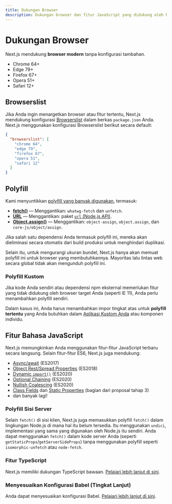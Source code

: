 ```yaml
---
title: Dukungan Browser
description: Dukungan browser dan fitur JavaScript yang didukung oleh Next.js.
---
```


# Dukungan Browser

Next.js mendukung **browser modern** tanpa konfigurasi tambahan.

- Chrome 64+
- Edge 79+
- Firefox 67+
- Opera 51+
- Safari 12+

## Browserslist

Jika Anda ingin menargetkan browser atau fitur tertentu, Next.js mendukung konfigurasi [Browserslist](https://browsersl.ist) dalam berkas `package.json` Anda. Next.js menggunakan konfigurasi Browserslist berikut secara default:

```json filename="package.json"
{
  "browserslist": [
    "chrome 64",
    "edge 79",
    "firefox 67",
    "opera 51",
    "safari 12"
  ]
}
```

## Polyfill

Kami menyuntikkan [polyfill yang banyak digunakan](https://github.com/vercel/next.js/blob/canary/packages/next-polyfill-nomodule/src/index.js), termasuk:

- [**fetch()**](https://developer.mozilla.org/docs/Web/API/Fetch_API) — Menggantikan: `whatwg-fetch` dan `unfetch`.
- [**URL**](https://developer.mozilla.org/docs/Web/API/URL) — Menggantikan: paket [`url` (Node.js API)](https://nodejs.org/api/url.html).
- [**Object.assign()**](https://developer.mozilla.org/docs/Web/JavaScript/Reference/Global_Objects/Object/assign) — Menggantikan: `object-assign`, `object.assign`, dan `core-js/object/assign`.

Jika salah satu dependensi Anda termasuk polyfill ini, mereka akan dieliminasi secara otomatis dari build produksi untuk menghindari duplikasi.

Selain itu, untuk mengurangi ukuran bundel, Next.js hanya akan memuat polyfill ini untuk browser yang membutuhkannya. Mayoritas lalu lintas web secara global tidak akan mengunduh polyfill ini.

### Polyfill Kustom

Jika kode Anda sendiri atau dependensi npm eksternal memerlukan fitur yang tidak didukung oleh browser target Anda (seperti IE 11), Anda perlu menambahkan polyfill sendiri.

Dalam kasus ini, Anda harus menambahkan impor tingkat atas untuk **polyfill tertentu** yang Anda butuhkan dalam [Aplikasi Kustom Anda](/docs/pages/building-your-application/routing/custom-app) atau komponen individu.

## Fitur Bahasa JavaScript

Next.js memungkinkan Anda menggunakan fitur-fitur JavaScript terbaru secara langsung. Selain fitur-fitur ES6, Next.js juga mendukung:

- [Async/await](https://github.com/tc39/ecmascript-asyncawait) (ES2017)
- [Object Rest/Spread Properties](https://github.com/tc39/proposal-object-rest-spread) (ES2018)
- [Dynamic `import()`](https://github.com/tc39/proposal-dynamic-import) (ES2020)
- [Optional Chaining](https://github.com/tc39/proposal-optional-chaining) (ES2020)
- [Nullish Coalescing](https://github.com/tc39/proposal-nullish-coalescing) (ES2020)
- [Class Fields](https://github.com/tc39/proposal-class-fields) dan [Static Properties](https://github.com/tc39/proposal-static-class-features) (bagian dari proposal tahap 3)
- dan banyak lagi!

### Polyfill Sisi Server

Selain `fetch()` di sisi klien, Next.js juga memasukkan polyfill `fetch()` dalam lingkungan Node.js di mana hal itu belum tersedia. Itu menggunakan `undici`, implementasi yang sama yang digunakan oleh Node.js itu sendiri. Anda dapat menggunakan `fetch()` dalam kode server Anda (seperti `getStaticProps`/`getServerSideProps`) tanpa menggunakan polyfill seperti `isomorphic-unfetch` atau `node-fetch`.

### Fitur TypeScript

Next.js memiliki dukungan TypeScript bawaan. [Pelajari lebih lanjut di sini](/docs/pages/building-your-application/configuring/typescript).

### Menyesuaikan Konfigurasi Babel (Tingkat Lanjut)

Anda dapat menyesuaikan konfigurasi Babel. [Pelajari lebih lanjut di sini](/docs/pages/building-your-application/configuring/babel).
